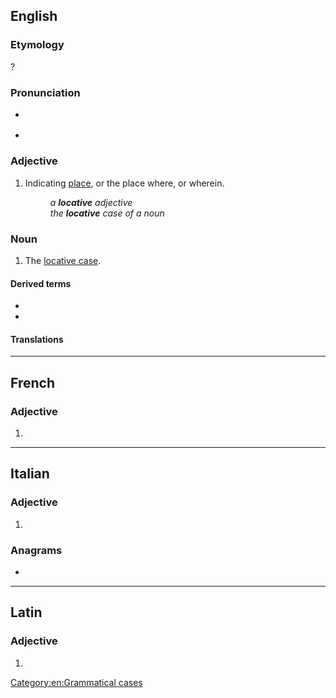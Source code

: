 ==English==

===Etymology===
{{suffix|en|locate|ive}}?

===Pronunciation===
* {{a|GenAm}} {{IPA|/ˈlɑkətɪv/|lang=en}}
* {{a|RP}} {{IPA|/ˈlɒkətɪv/|lang=en}}

===Adjective===
{{en-adj|-}}

# {{lb|en|grammar}} Indicating [[place]], or the place where, or wherein.
#: ''a '''locative''' adjective''
#: ''the '''locative''' case of a noun''

===Noun===
{{en-noun}}

# {{lb|en|grammar}} The [[locative case]].

====Derived terms====
* {{l|en|cislocative}}
* {{l|en|translocative}}

====Translations====
{{trans-see|locative case}}

[[Category:en:Grammatical cases]]

----

==French==

===Adjective===
{{fr-adj-form}}

# {{inflection of|locatif||f|s|lang=fr}}

----

==Italian==

===Adjective===
{{head|it|adjective form|g=f-p}}

# {{inflection of|locativo||f|p|lang=it}}

===Anagrams===
* {{l|it|velocità}}

----

==Latin==

===Adjective===
{{la-adj-form|locātīve}}

# {{inflection of|locātīvus||voc|m|s|lang=la}}